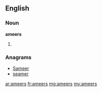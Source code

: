 ==English==

===Noun===
'''ameers'''

# {{plural of|ameer}}

===Anagrams===
* [[Sameer#English|Sameer]]
* [[seamer#English|seamer]]

[[ar:ameers]]
[[fr:ameers]]
[[mg:ameers]]
[[my:ameers]]